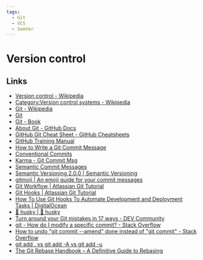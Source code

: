 ```yaml
---
tags:
  - Git
  - VCS
  - SemVer
---
```


# Version control

## Links

- [Version control - Wikipedia](https://en.wikipedia.org/wiki/Version_control)
- [Category:Version control systems - Wikipedia](https://en.wikipedia.org/wiki/Category:Version_control_systems)
- [Git - Wikipedia](https://en.wikipedia.org/wiki/Git)
- [Git](https://git-scm.com/)
- [Git - Book](https://git-scm.com/book/en/v2)
- [About Git - GitHub Docs](https://docs.github.com/en/get-started/using-git/about-git)
- [GitHub Git Cheat Sheet - GitHub Cheatsheets](https://training.github.com/downloads/github-git-cheat-sheet/)
- [GitHub Training Manual](https://githubtraining.github.io/training-manual/#/)
- [How to Write a Git Commit Message](https://cbea.ms/git-commit/)
- [Conventional Commits](https://www.conventionalcommits.org/en/v1.0.0/)
- [Karma - Git Commit Msg](https://karma-runner.github.io/6.4/dev/git-commit-msg.html)
- [Semantic Commit Messages](https://gist.github.com/joshbuchea/6f47e86d2510bce28f8e7f42ae84c716)
- [Semantic Versioning 2.0.0 | Semantic Versioning](https://semver.org/)
- [gitmoji | An emoji guide for your commit messages](https://gitmoji.dev/)
- [Git Workflow | Atlassian Git Tutorial](https://www.atlassian.com/git/tutorials/comparing-workflows)
- [Git Hooks | Atlassian Git Tutorial](https://www.atlassian.com/git/tutorials/git-hooks)
- [How To Use Git Hooks To Automate Development and Deployment Tasks | DigitalOcean](https://www.digitalocean.com/community/tutorials/how-to-use-git-hooks-to-automate-development-and-deployment-tasks)
- [🐶 husky | 🐶 husky](https://typicode.github.io/husky/)
- [Turn around your Git mistakes in 17 ways - DEV Community](https://dev.to/smitterhane/turn-around-your-git-mistakes-in-17-ways-2mn1)
- [git - How do I modify a specific commit? - Stack Overflow](https://stackoverflow.com/questions/1186535/how-do-i-modify-a-specific-commit)
- [How to undo "git commit --amend" done instead of "git commit" - Stack Overflow](https://stackoverflow.com/questions/1459150/how-to-undo-git-commit-amend-done-instead-of-git-commit/65972442#65972442)
- [git add . vs git add -A vs git add -u](https://gist.github.com/openhubdev/2f30ab78797e474f9265205d6c66abb9)
- [The Git Rebase Handbook – A Definitive Guide to Rebasing](https://www.freecodecamp.org/news/git-rebase-handbook/)
